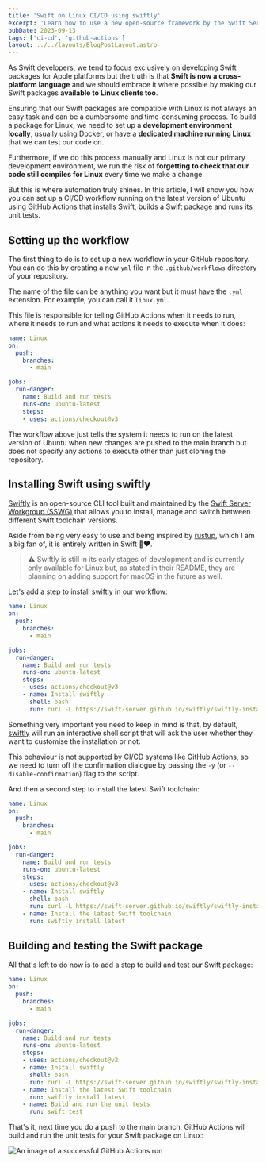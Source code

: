 ```yaml
---
title: 'Swift on Linux CI/CD using swiftly'
excerpt: 'Learn how to use a new open-source framework by the Swift Server Workgroup to install Swift on Linux and use it to set up a CI/CD pipeline for your Swift packages.'
pubDate: 2023-09-13
tags: ['ci-cd', 'github-actions']
layout: ../../layouts/BlogPostLayout.astro
---
```


As Swift developers, we tend to focus exclusively on developing Swift packages for Apple platforms but the truth is that **Swift is now a cross-platform language** and we should embrace it where possible by making our Swift packages **available to Linux clients too**.

Ensuring that our Swift packages are compatible with Linux is not always an easy task and can be a cumbersome and time-consuming process. To build a package for Linux, we need to set up a **development environment locally**, usually using Docker, or have a **dedicated machine running Linux** that we can test our code on.

Furthermore, if we do this process manually and Linux is not our primary development environment, we run the risk of **forgetting to check that our code still compiles for Linux** every time we make a change.

But this is where automation truly shines. In this article, I will show you how you can set up a CI/CD workflow running on the latest version of Ubuntu using GitHub Actions that installs Swift, builds a Swift package and runs its unit tests.

## Setting up the workflow

The first thing to do is to set up a new workflow in your GitHub repository. You can do this by creating a new `yml` file in the `.github/workflows` directory of your repository.

The name of the file can be anything you want but it must have the `.yml` extension. For example, you can call it `linux.yml`.

This file is responsible for telling GitHub Actions when it needs to run, where it needs to run and what actions it needs to execute when it does:

```yaml:linux.yml
name: Linux
on:
  push:
    branches:
      - main

jobs:
  run-danger:
    name: Build and run tests
    runs-on: ubuntu-latest
    steps:
    - uses: actions/checkout@v3
```

The workflow above just tells the system it needs to run on the latest version of Ubuntu when new changes are pushed to the main branch but does not specify any actions to execute other than just cloning the repository.

## Installing Swift using swiftly

[Swiftly](https://github.com/swift-server/swiftly) is an open-source CLI tool built and maintained by the [Swift Server Workgroup (SSWG)](https://www.swift.org/sswg/) that allows you to install, manage and switch between different Swift toolchain versions.

Aside from being very easy to use and being inspired by [rustup](https://rustup.rs), which I am a big fan of, it is entirely written in Swift 🎉❤️.

> ⚠️ Swiftly is still in its early stages of development and is currently only available for Linux but, as stated in their README, they are planning on adding support for macOS in the future as well.

Let's add a step to install [swiftly](https://github.com/swift-server/swiftly) in our workflow:

```yaml:linux.yml
name: Linux
on:
  push:
    branches:
      - main

jobs:
  run-danger:
    name: Build and run tests
    runs-on: ubuntu-latest
    steps:
    - uses: actions/checkout@v3
    - name: Install swiftly
      shell: bash
      run: curl -L https://swift-server.github.io/swiftly/swiftly-install.sh | bash -s -- -y
```

Something very important you need to keep in mind is that, by default, [swiftly](https://github.com/swift-server/swiftly) will run an interactive shell script that will ask the user whether they want to customise the installation or not.

This behaviour is not supported by CI/CD systems like GitHub Actions, so we need to turn off the confirmation dialogue by passing the `-y` (or `--disable-confirmation`) flag to the script.

And then a second step to install the latest Swift toolchain:

```yaml:linux.yml
name: Linux
on:
  push:
    branches:
      - main

jobs:
  run-danger:
    name: Build and run tests
    runs-on: ubuntu-latest
    steps:
    - uses: actions/checkout@v3
    - name: Install swiftly
      shell: bash
      run: curl -L https://swift-server.github.io/swiftly/swiftly-install.sh | bash -s -- -y
    - name: Install the latest Swift toolchain
      run: swiftly install latest
```

## Building and testing the Swift package

All that's left to do now is to add a step to build and test our Swift package:

```yaml:linux.yml
name: Linux
on:
  push:
    branches:
      - main

jobs:
  run-danger:
    name: Build and run tests
    runs-on: ubuntu-latest
    steps:
    - uses: actions/checkout@v2
    - name: Install swiftly
      shell: bash
      run: curl -L https://swift-server.github.io/swiftly/swiftly-install.sh | bash -s -- -y
    - name: Install the latest Swift toolchain
      run: swiftly install latest
    - name: Build and run the unit tests
      run: swift test
```

That's it, next time you do a push to the main branch, GitHub Actions will build and run the unit tests for your Swift package on Linux:

![An image of a successful GitHub Actions run](/assets/posts/setting-up-swift-on-linux-ci-cd-using-swiftly/gha.webp)
